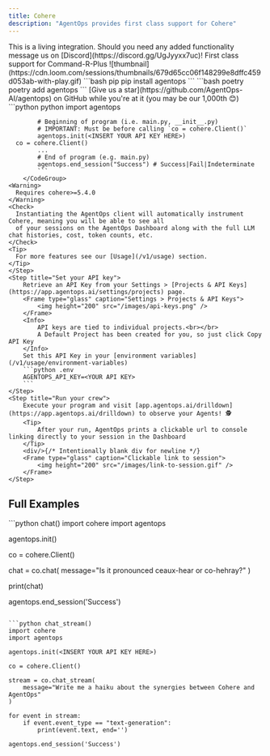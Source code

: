 ```yaml
---
title: Cohere
description: "AgentOps provides first class support for Cohere"
---
```


<Note>
This is a living integration. Should you need any added functionality message us on [Discord](https://discord.gg/UgJyyxx7uc)!
</Note>

<Card title="Cohere" icon="hill-rockslide" href="https://www.loom.com/share/679d65cc06f148299e8dffc459d053ab">
    First class support for Command-R-Plus
    ![thumbnail](https://cdn.loom.com/sessions/thumbnails/679d65cc06f148299e8dffc459d053ab-with-play.gif)
</Card>

<Steps>
  <Step title="Install the AgentOps SDK">
    <CodeGroup>
      ```bash pip 
      pip install agentops
      ```
      ```bash poetry
      poetry add agentops
      ```
    </CodeGroup>
    <Check>[Give us a star](https://github.com/AgentOps-AI/agentops) on GitHub while you're at it (you may be our 1,000th 😊)</Check>
  </Step>
	<Step title="Add 3 lines of code">
		<CodeGroup>
			```python python
			import agentops

			# Beginning of program (i.e. main.py, __init__.py)
			# IMPORTANT: Must be before calling `co = cohere.Client()`
			agentops.init(<INSERT YOUR API KEY HERE>)
      co = cohere.Client()
			...
			# End of program (e.g. main.py)
			agentops.end_session("Success") # Success|Fail|Indeterminate
			```
		</CodeGroup>
    <Warning>
      Requires cohere>=5.4.0
    </Warning>
    <Check>
      Instantiating the AgentOps client will automatically instrument Cohere, meaning you will be able to see all
      of your sessions on the AgentOps Dashboard along with the full LLM chat histories, cost, token counts, etc.
    </Check>
    <Tip>
      For more features see our [Usage](/v1/usage) section.
    </Tip>
	</Step>
	<Step title="Set your API key">
		Retrieve an API Key from your Settings > [Projects & API Keys](https://app.agentops.ai/settings/projects) page.
		<Frame type="glass" caption="Settings > Projects & API Keys">
			<img height="200" src="/images/api-keys.png" />
		</Frame>
		<Info>
			API keys are tied to individual projects.<br></br>
			A Default Project has been created for you, so just click Copy API Key
		</Info>
		Set this API Key in your [environment variables](/v1/usage/environment-variables)
		```python .env
		AGENTOPS_API_KEY=<YOUR API KEY>
		```
	</Step>
    <Step title="Run your crew">
		Execute your program and visit [app.agentops.ai/drilldown](https://app.agentops.ai/drilldown) to observe your Agents! 🕵️
		<Tip>
			After your run, AgentOps prints a clickable url to console linking directly to your session in the Dashboard
		</Tip> 
		<div/>{/* Intentionally blank div for newline */}
		<Frame type="glass" caption="Clickable link to session">
			<img height="200" src="/images/link-to-session.gif" />
		</Frame>
	</Step>
</Steps>

## Full Examples

<CodeGroup>
  ```python chat()
  import cohere
  import agentops

  agentops.init(<INSERT YOUR API KEY HERE>)

  co = cohere.Client()

  chat = co.chat(
      message="Is it pronounced ceaux-hear or co-hehray?"
  )

  print(chat)

  agentops.end_session('Success')
  ```

  ```python chat_stream()
  import cohere
  import agentops

  agentops.init(<INSERT YOUR API KEY HERE>)

  co = cohere.Client()

  stream = co.chat_stream(
      message="Write me a haiku about the synergies between Cohere and AgentOps"
  )

  for event in stream:
      if event.event_type == "text-generation":
          print(event.text, end='')

  agentops.end_session('Success')
  ```
</CodeGroup>